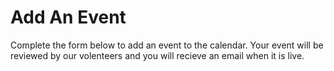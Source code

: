 <main className="max-w-screen-md mx-auto my-4 p-8 rounded-xl bg-white dark:bg-inherit">


# Add An Event

Complete the form below to add an event to the calendar. Your event will
be reviewed by our volenteers and you will recieve an email when it is
live.

<Form
  inputFields={[
    {
      name: "eventName",
      label: "Event Name",
      type: "text",
      required: true,
      placeholder: "Enter the event name",
    },
    {
      name: "eventDate",
      label: "Event Date",
      type: "text",
      required: true,
      placeholder: "Enter the event date",
    },
    {
      name: "eventDescription",
      label: "Event Description",
      type: "textarea",
      required: true,
      placeholder: "Enter a brief description of the event",
    },
    {
      name: "contactEmail",
      label: "Contact Email",
      type: "email",
      required: true,
      placeholder: "Enter your contact email",
    },
  ]}
  submitAction={HandleEventSubmission}
/>

</main>
